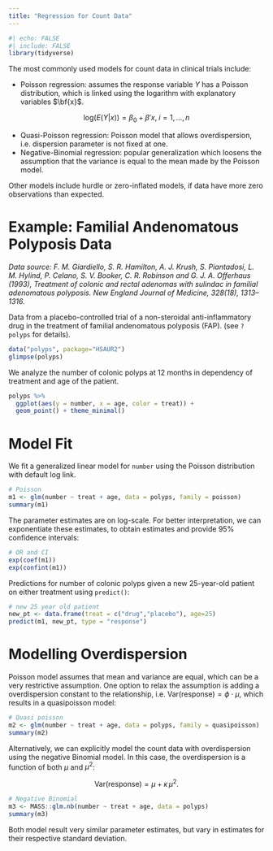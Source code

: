 ---
title: "Regression for Count Data"
---

```{r}
#| echo: FALSE
#| include: FALSE
library(tidyverse)
```

The most commonly used models for count data in clinical trials include:

-   Poisson regression: assumes the response variable $Y$ has a Poisson distribution, which is linked using the logarithm with explanatory variables $\bf{x}$.

$$
\text{log}(E(Y|x))= \beta_0 + \beta' x, \; i = 1,\ldots,n 
$$

-   Quasi-Poisson regression: Poisson model that allows overdispersion, i.e. dispersion parameter is not fixed at one.
-   Negative-Binomial regression: popular generalization which loosens the assumption that the variance is equal to the mean made by the Poisson model.

Other models include hurdle or zero-inflated models, if data have more zero observations than expected.

# Example: Familial Andenomatous Polyposis Data

*Data source: F. M. Giardiello, S. R. Hamilton, A. J. Krush, S. Piantadosi, L. M. Hylind, P. Celano, S. V. Booker, C. R. Robinson and G. J. A. Offerhaus (1993), Treatment of colonic and rectal adenomas with sulindac in familial adenomatous polyposis. New England Journal of Medicine, 328(18), 1313--1316.*

Data from a placebo-controlled trial of a non-steroidal anti-inflammatory drug in the treatment of familial andenomatous polyposis (FAP). (see `?polyps` for details).

```{r}
data("polyps", package="HSAUR2")
glimpse(polyps)
```

We analyze the number of colonic polyps at 12 months in dependency of treatment and age of the patient.

```{r}
polyps %>% 
  ggplot(aes(y = number, x = age, color = treat)) + 
  geom_point() + theme_minimal()
```

# Model Fit

We fit a generalized linear model for `number` using the Poisson distribution with default log link.

```{r}
# Poisson
m1 <- glm(number ~ treat + age, data = polyps, family = poisson)
summary(m1)
```

The parameter estimates are on log-scale. For better interpretation, we can exponentiate these estimates, to obtain estimates and provide $95$% confidence intervals:

```{r}
# OR and CI
exp(coef(m1))
exp(confint(m1))
```

Predictions for number of colonic polyps given a new 25-year-old patient on either treatment using `predict()`:

```{r}
# new 25 year old patient
new_pt <- data.frame(treat = c("drug","placebo"), age=25)
predict(m1, new_pt, type = "response")
```

# Modelling Overdispersion

Poisson model assumes that mean and variance are equal, which can be a very restrictive assumption. One option to relax the assumption is adding a overdispersion constant to the relationship, i.e. $\text{Var}(\text{response}) = \phi\cdot \mu$, which results in a quasipoisson model:

```{r}
# Quasi poisson
m2 <- glm(number ~ treat + age, data = polyps, family = quasipoisson)
summary(m2)
```

Alternatively, we can explicitly model the count data with overdispersion using the negative Binomial model. In this case, the overdispersion is a function of both $\mu$ and $\mu^2$:

$$
\text{Var}(\text{response}) = \mu + \kappa\,\mu^2.
$$

```{r}
# Negative Binomial
m3 <- MASS::glm.nb(number ~ treat + age, data = polyps)
summary(m3)
```

Both model result very similar parameter estimates, but vary in estimates for their respective standard deviation.
